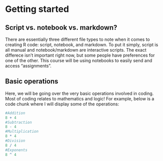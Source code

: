 # Getting started

## Script vs. notebook vs. markdown?
There are essentially three different file types to note when it comes to creating R code: script, notebook, and markdown. To put it simply, script is all manual and notebook/markdown are interactive scripts. The exact differece isn't important right now, but some people have preferences for one of the other. This course will be using notebooks to easily send and access "assignments".

## Basic operations
Here, we will be going over the very basic operations involved in coding. Most of coding relates to mathematics and logic! For example, below is a code chunk where I will display some of the operations:

```r
#Addition
8 + 4
#Subtraction
8 - 4
#Multiplication
8 * 4
#Division
8 / 4
#Exponents
8 ^ 4
```

